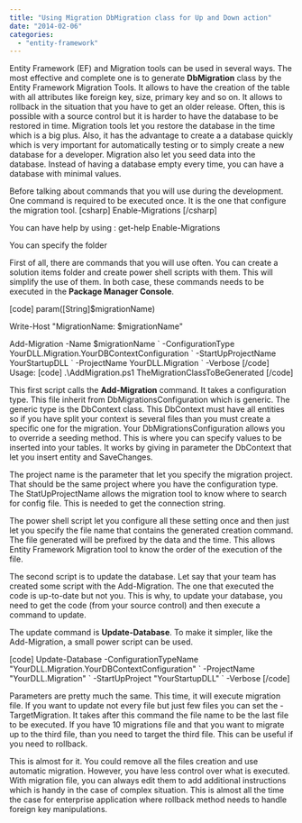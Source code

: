 ```yaml
---
title: "Using Migration DbMigration class for Up and Down action"
date: "2014-02-06"
categories: 
  - "entity-framework"
---
```


Entity Framework (EF) and Migration tools can be used in several ways. The most effective and complete one is to generate **DbMigration** class by the Entity Framework Migration Tools. It allows to have the creation of the table with all attributes like foreign key, size, primary key and so on. It allows to rollback in the situation that you have to get an older release. Often, this is possible with a source control but it is harder to have the database to be restored in time. Migration tools let you restore the database in the time which is a big plus. Also, it has the advantage to create a a database quickly which is very important for automatically testing or to simply create a new database for a developer. Migration also let you seed data into the database. Instead of having a database empty every time, you can have a database with minimal values.

Before talking about commands that you will use during the development. One command is required to be executed once. It is the one that configure the migration tool. \[csharp\] Enable-Migrations \[/csharp\]

You can have help by using : get-help Enable-Migrations

You can specify the folder

First of all, there are commands that you will use often. You can create a solution items folder and create power shell scripts with them. This will simplify the use of them. In both case, these commands needs to be executed in the **Package Manager Console**.

\[code\] param(\[String\]$migrationName)

Write-Host "MigrationName: $migrationName"

Add-Migration -Name $migrationName \` -ConfigurationType YourDLL.Migration.YourDBContextConfiguration \` -StartUpProjectName YourStartupDLL \` -ProjectName YourDLL.Migration \` -Verbose \[/code\] Usage: \[code\] .\\AddMigration.ps1 TheMigrationClassToBeGenerated \[/code\]

This first script calls the **Add-Migration** command. It takes a configuration type. This file inherit from DbMigrationsConfiguration which is generic. The generic type is the DbContext class. This DbContext must have all entities so if you have split your context is several files than you must create a specific one for the migration. Your DbMigrationsConfiguration allows you to override a seeding method. This is where you can specify values to be inserted into your tables. It works by giving in parameter the DbContext that let you insert entity and SaveChanges.

The project name is the parameter that let you specify the migration project. That should be the same project where you have the configuration type. The StatUpProjectName allows the migration tool to know where to search for config file. This is needed to get the connection string.

The power shell script let you configure all these setting once and then just let you specify the file name that contains the generated creation command. The file generated will be prefixed by the data and the time. This allows Entity Framework Migration tool to know the order of the execution of the file.

The second script is to update the database. Let say that your team has created some script with the Add-Migration. The one that executed the code is up-to-date but not you. This is why, to update your database, you need to get the code (from your source control) and then execute a command to update.

The update command is **Update-Database**. To make it simpler, like the Add-Migration, a small power script can be used.

\[code\] Update-Database -ConfigurationTypeName "YourDLL.Migration.YourDBContextConfiguration" \` -ProjectName "YourDLL.Migration" \` -StartUpProject "YourStartupDLL" \` -Verbose \[/code\]

Parameters are pretty much the same. This time, it will execute migration file. If you want to update not every file but just few files you can set the -TargetMigration. It takes after this command the file name to be the last file to be executed. If you have 10 migrations file and that you want to migrate up to the third file, than you need to target the third file. This can be useful if you need to rollback.

This is almost for it. You could remove all the files creation and use automatic migration. However, you have less control over what is executed. With migration file, you can always edit them to add additional instructions which is handy in the case of complex situation. This is almost all the time the case for enterprise application where rollback method needs to handle foreign key manipulations.
